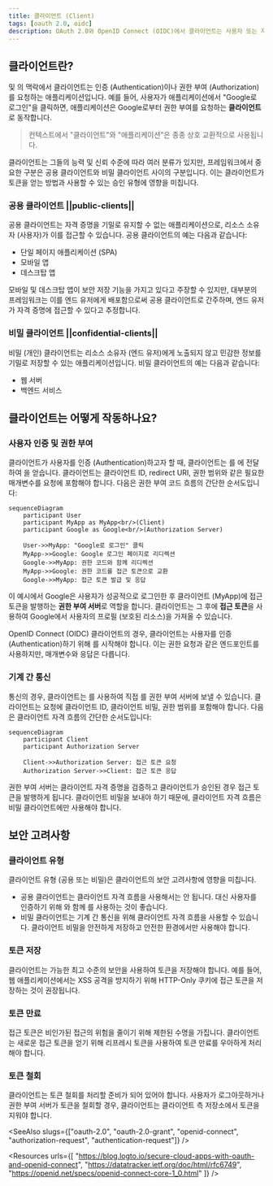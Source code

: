 ```yaml
---
title: 클라이언트 (Client)
tags: [oauth 2.0, oidc]
description: OAuth 2.0와 OpenID Connect (OIDC)에서 클라이언트는 사용자 또는 자신을 대신하여 인증 (Authentication)이나 권한 부여 (Authorization)를 요청하는 애플리케이션입니다. 클라이언트는 공용 또는 비밀 (개인)일 수 있으며, 토큰을 얻기 위해 다양한 승인 유형을 사용합니다.
---
```


## 클라이언트란?

<Ref slug="oauth-2.0" /> 및 <Ref slug="openid-connect" />의 맥락에서 클라이언트는 인증 (Authentication)이나 권한 부여 (Authorization)를 요청하는 애플리케이션입니다. 예를 들어, 사용자가 애플리케이션에서 "Google로 로그인"을 클릭하면, 애플리케이션은 Google로부터 권한 부여를 요청하는 **클라이언트**로 동작합니다.

> <Ref slug="iam" /> 컨텍스트에서 "클라이언트"와 "애플리케이션"은 종종 상호 교환적으로 사용됩니다.

클라이언트는 그들의 능력 및 신뢰 수준에 따라 여러 분류가 있지만, 프레임워크에서 중요한 구분은 공용 클라이언트와 비밀 클라이언트 사이의 구분입니다. 이는 클라이언트가 토큰을 얻는 방법과 사용할 수 있는 승인 유형에 영향을 미칩니다.

### 공용 클라이언트 ||public-clients||

공용 클라이언트는 자격 증명을 기밀로 유지할 수 없는 애플리케이션으로, 리소스 소유자 (사용자)가 이를 접근할 수 있습니다. 공용 클라이언트의 예는 다음과 같습니다:

- 단일 페이지 애플리케이션 (SPA)
- 모바일 앱
- 데스크탑 앱

모바일 및 데스크탑 앱이 보안 저장 기능을 가지고 있다고 주장할 수 있지만, 대부분의 프레임워크는 이를 엔드 유저에게 배포함으로써 공용 클라이언트로 간주하며, 엔드 유저가 자격 증명에 접근할 수 있다고 추정합니다.

### 비밀 클라이언트 ||confidential-clients||

비밀 (개인) 클라이언트는 리소스 소유자 (엔드 유저)에게 노출되지 않고 민감한 정보를 기밀로 저장할 수 있는 애플리케이션입니다. 비밀 클라이언트의 예는 다음과 같습니다:

- 웹 서버
- 백엔드 서비스

## 클라이언트는 어떻게 작동하나요?

### 사용자 인증 및 권한 부여

클라이언트가 사용자를 인증 (Authentication)하고자 할 때, 클라이언트는 <Ref slug="authorization-request" />를 <Ref slug="authorization-server" />에 전달하여 <Ref slug="access-token" />을 얻습니다. 클라이언트는 클라이언트 ID, redirect URI, 권한 범위와 같은 필요한 매개변수를 요청에 포함해야 합니다. 다음은 권한 부여 코드 흐름의 간단한 순서도입니다:

```mermaid
sequenceDiagram
    participant User
    participant MyApp as MyApp<br/>(Client)
    participant Google as Google<br/>(Authorization Server)

    User->>MyApp: "Google로 로그인" 클릭
    MyApp->>Google: Google 로그인 페이지로 리디렉션
    Google->>MyApp: 권한 코드와 함께 리디렉션
    MyApp->>Google: 권한 코드를 접근 토큰으로 교환
    Google->>MyApp: 접근 토큰 발급 및 응답
```

이 예시에서 Google은 사용자가 성공적으로 로그인한 후 클라이언트 (MyApp)에 접근 토큰을 발행하는 **권한 부여 서버**로 역할을 합니다. 클라이언트는 그 후에 **접근 토큰**을 사용하여 Google에서 사용자의 프로필 (보호된 리소스)을 가져올 수 있습니다.

OpenID Connect (OIDC) 클라이언트의 경우, 클라이언트는 사용자를 인증 (Authentication)하기 위해 <Ref slug="authentication-request" />를 시작해야 합니다. 이는 권한 요청과 같은 엔드포인트를 사용하지만, 매개변수와 응답은 다릅니다.

### 기계 간 통신

<Ref slug="machine-to-machine" /> 통신의 경우, 클라이언트는 <Ref slug="client-credentials-flow" />를 사용하여 직접 <Ref slug="token-request" />를 권한 부여 서버에 보낼 수 있습니다. 클라이언트는 요청에 클라이언트 ID, 클라이언트 비밀, 권한 범위를 포함해야 합니다. 다음은 클라이언트 자격 흐름의 간단한 순서도입니다:

```mermaid
sequenceDiagram
    participant Client
    participant Authorization Server

    Client->>Authorization Server: 접근 토큰 요청
    Authorization Server->>Client: 접근 토큰 응답
```

권한 부여 서버는 클라이언트 자격 증명을 검증하고 클라이언트가 승인된 경우 접근 토큰을 발행하게 됩니다. 클라이언트 비밀을 보내야 하기 때문에, 클라이언트 자격 흐름은 비밀 클라이언트에만 사용해야 합니다.

## 보안 고려사항

### 클라이언트 유형

클라이언트 유형 (공용 또는 비밀)은 클라이언트의 보안 고려사항에 영향을 미칩니다.

- 공용 클라이언트는 클라이언트 자격 흐름을 사용해서는 안 됩니다. 대신 사용자를 인증하기 위해 <Ref slug="pkce" />와 함께 <Ref slug="authorization-code-flow" />를 사용하는 것이 좋습니다.
- 비밀 클라이언트는 기계 간 통신을 위해 클라이언트 자격 흐름을 사용할 수 있습니다. 클라이언트 비밀을 안전하게 저장하고 안전한 환경에서만 사용해야 합니다.

### 토큰 저장

클라이언트는 가능한 최고 수준의 보안을 사용하여 토큰을 저장해야 합니다. 예를 들어, 웹 애플리케이션에서는 XSS 공격을 방지하기 위해 HTTP-Only 쿠키에 접근 토큰을 저장하는 것이 권장됩니다.

### 토큰 만료

접근 토큰은 비인가된 접근의 위험을 줄이기 위해 제한된 수명을 가집니다. 클라이언트는 새로운 접근 토큰을 얻기 위해 <Ref slug="refresh-token">리프레시 토큰</Ref>을 사용하여 토큰 만료를 우아하게 처리해야 합니다.

### 토큰 철회

클라이언트는 토큰 철회를 처리할 준비가 되어 있어야 합니다. 사용자가 로그아웃하거나 권한 부여 서버가 토큰을 철회할 경우, 클라이언트는 클라이언트 측 저장소에서 토큰을 지워야 합니다.

<SeeAlso slugs={["oauth-2.0", "oauth-2.0-grant", "openid-connect", "authorization-request", "authentication-request"]} />

<Resources
  urls={[
    "https://blog.logto.io/secure-cloud-apps-with-oauth-and-openid-connect",
    "https://datatracker.ietf.org/doc/html/rfc6749",
    "https://openid.net/specs/openid-connect-core-1_0.html"
  ]}
/>
